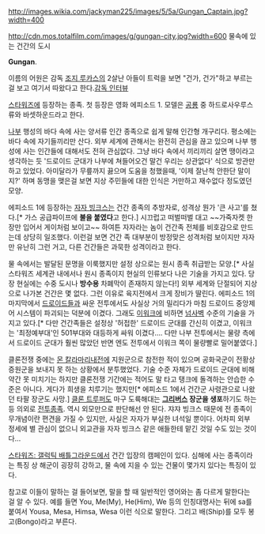 http://images.wikia.com/jackyman225/images/5/5a/Gungan_Captain.jpg?width=400

http://cdn.mos.totalfilm.com/images/g/gungan-city.jpg?width=600
물속에 있는 건간의 도시

'''Gungan'''. 

이름의 어원은 감독 [[조지 루카스]]의 2살난 아들이 트럭을 보면 "건가, 건가"하고 부르는걸 보고 여기서 따왔다고 한다.[http://www.cine21.com/do/article/article/typeDispatcher?mag_id=30446&page=1&menu=&keyword=&sdate=&edate=&reporter= 감독 인터뷰]

[[스타워즈]]에 등장하는 종족. 첫 등장은 영화 에피소드 1. 모델은 [[공룡]] 중 하드로사우루스 류와 바셋하운드라고 한다.

[[나부]] 행성의 바다 속에 사는 양서류 인간 종족으로 쉽게 말해 인간형 개구리다. 평소에는 바다 속에 자기들끼리만 산다. 외부 세계에 관해서는 완전히 관심을 끊고 있으며 나부 행성에 사는 인간들에 대해서도 전혀 관심없다. 그냥 바다 속에서 끼리끼리 살면 땡이라고 생각하는 듯 '드로이드 군대가 나부에 쳐들어오건 말건 우리는 상관없다' 식으로 방관만 하고 있었다. 아미달라가 무릎까지 끓으며 도움을 청했을때, '이제 잘난척 안한단 말이지?' 하며 동맹을 맺은걸 보면 지상 주민들에 대한 인식은 거만하고 재수없다 정도였던 모양.

에피소드 1에 등장하는 [[자자 빙크스]]는 건간 종족의 추방자로, 성격상 뭔가 '큰 사고'를 쳤다.[* 가스 공급파이프에 '''불을 붙였다'''고 한다.] 시끄럽고 떠벌떠벌 대고 ~~가죽자켓 한장만 입어서 게이처럼 보이고~~ 하여튼 자자라는 놈이 건간족 전체를 비호감으로 만드는데 상당히 일조했다. 이런걸 보면 건간 족 대부분이 방정맞은 성격처럼 보이지만 자자만 유난히 그런 거고, 다른 건간들은 과묵한 성격이라고 한다.

물 속에서는 발달된 문명을 이룩했지만 설정 상으로는 원시 종족 취급받는 모양.[* 사실 스타워즈 세계관 내에서나 원시 종족이지 현실의 인류보다 나은 기술을 가지고 있다. 당장 현실에는 수중 도시나 '''방수용''' 차폐막이 존재하지 않는다!] 외부 세계와 단절되어 지상으로 나가본 건간은 몇 없다. 그런 이유로 육지전에서 크게 장비가 딸린다. 에피소드 1의 마지막에서 [[드로이드]]들과 싸운 전투에서도 사실상 거의 밀리다가 마침 드로이드 중앙제어 시스템이 파괴되는 덕분에 이겼다. 그래도 [[이워크]]에 비하면 [[넘사벽]] 수준의 기술을 가지고 있다.[* 다만 건간족들은 설정상 '허접한' 드로이드 군대를 간신히 이겼고, 이워크는 '최정예부대'인 501부대와 대등하게 싸워 이겼다…. 다만 나부 전투에서는 물량 측에서 드로이드 군대가 훨씬 많았던 반면 엔도 전투에서 이워크 쪽이 물량빨로 밀어붙였다.] 

클론전쟁 중에는 [[몬 칼라마리]]내전에 지원군으로 참전한 적이 있으며 공화국군이 전황상 증원군을 보내지 못 하는 상황에서 분투했었다. 기술 수준 자체가 드로이드 군대에 비해 약간 못 미치기는 하지만 클론전쟁 기간에는 적어도 말 타고 탱크에 돌격하는 안습한 수준은 아니다. 게다가 희생을 치루기는 했지만[* 에피소드 1에서 건간군 사령관으로 나왔던 타팔 장군도 사망.] [[클론 트루퍼]]도 마구 도륙해대는 '''[[그리버스]] 장군을 생포'''하기도 하는 등 의외로 [[전투종족]]. 역시 외모만으로 판단해선 안 된다. 쟈쟈 빙크스 때문에 전 종족이 무개념이란 편견을 가질 수 있지만, 사실은 자자가 부실한 녀석일 뿐이다. 어차피 외부 정세에 별 관심이 없으니 외교관을 자자 빙크스 같은 애들한테 맡긴 것일 수도 있는 것이다…

[[스타워즈: 갤럭틱 배틀그라운드]]에서 건간 입장의 캠페인이 있다. 심해에 사는 종족이라는 특징 상 해군이 굉장히 강하고, 물 속에 지을 수 있는 건물이 몇가지 있다는 특징이 있다.

참고로 이들이 말하는 걸 들어보면, 말을 할 때 일반적인 영어와는 좀 다르게 말한다는 걸 알 수 있다. 예를 들면 You, Me(My), He(Him), We 등의 인칭대명사는 뒤에 sa를 붙여서 Yousa, Mesa, Himsa, Wesa 이런 식으로 말한다. 그리고 배(Ship)를 모두 봉고(Bongo)라고 부른다.
